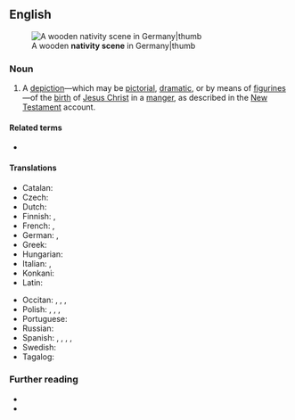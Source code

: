 ==English==
[[File:Dülmen, St.-Viktor-Kirche, Innenansicht, Krippe -- 2018 -- 0614.jpg|A wooden '''nativity scene''' in Germany|thumb]]

===Noun===
{{en-noun}}

# {{lb|en|Christianity}} A [[depiction]]—which may be [[pictorial]], [[dramatic]], or by means of [[figurine]]s—of the [[birth]] of [[Jesus Christ]] in a [[manger]], as described in the [[New Testament]] account.
#: {{syn|en|crèche}}

====Related terms====
* {{l|en|nativity play}}

====Translations====
{{trans-top|nativity scene}}
* Catalan: {{t+|ca|pessebre}}
* Czech: {{t+|cs|betlém}} {{qualifier|model}}
* Dutch: {{t+|nl|kerststal}}
* Finnish: {{t+|fi|jouluseimi}}, {{t+|fi|seimi}}
* French: {{t|fr|Crèche de Noël}}, {{t+|fr|crèche}}
* German: {{t+|de|Weihnachtskrippe|f}}, {{t+|de|Krippe|f}}
* Greek: {{t+|el|φάτνη|f}}
* Hungarian: {{t+|hu|betlehem}}
* Italian: {{t+|it|presepe|m}}, {{t+|it|presepio|m}}
* Konkani: {{t|kok|गोटो}}
* Latin: {{t+|la|praesepe}}
{{trans-mid}}
* Occitan: {{t+|oc|grépia|f}}, {{t|oc|presepi|m}}, {{t|oc|presep|m}}, {{t+|oc|betlèm|m}}
* Polish: {{t+|pl|betlejka|f}}, {{t+|pl|szopka|f}}, {{t+|pl|stajenka|f}}, {{t+|pl|żłóbek|m}}
* Portuguese: {{t+|pt|presépio}}
* Russian: {{t|ru|рожде́ственский верте́п|m}}
* Spanish: {{t+|es|belén|m}} {{qualifier|Spain}}, {{t+|es|nacimiento|m}} {{qualifier|El Salvador|Chile|Guatemala|Honduras|Mexico|Nicaragua|Panama|Peru|Venezuela}}, {{t+|es|pasito|m}} {{qualifier|Costa Rica}}, {{t+|es|pesebre|m}} {{qualifier|Argentina|Bolivia|Chile|Colombia|Ecuador|Paraguay|Uruguay|Venezuela}}, {{t+|es|portal|m}} {{qualifier|Costa Rica}}
* Swedish: {{t+|sv|julkrubba|c}}
* Tagalog: {{t|tl|belen}}
{{trans-bottom}}

===Further reading===
* {{pedia}}
* {{R:Dictionary.com}}
